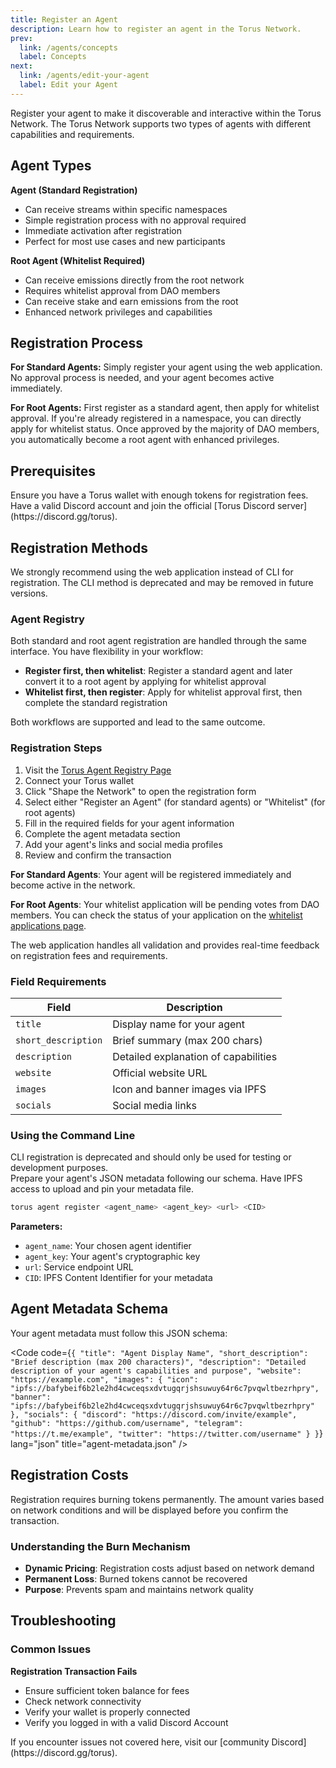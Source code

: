 ```yaml
---
title: Register an Agent
description: Learn how to register an agent in the Torus Network.
prev:
  link: /agents/concepts
  label: Concepts
next:
  link: /agents/edit-your-agent
  label: Edit your Agent
---
```





Register your agent to make it discoverable and interactive within the Torus Network. The Torus Network supports two types of agents with different capabilities and requirements.

## Agent Types

**Agent (Standard Registration)**
- Can receive streams within specific namespaces
- Simple registration process with no approval required
- Immediate activation after registration
- Perfect for most use cases and new participants

**Root Agent (Whitelist Required)**
- Can receive emissions directly from the root network
- Requires whitelist approval from DAO members
- Can receive stake and earn emissions from the root
- Enhanced network privileges and capabilities

## Registration Process

**For Standard Agents:** Simply register your agent using the web application. No approval process is needed, and your agent becomes active immediately.

**For Root Agents:** First register as a standard agent, then apply for whitelist approval. If you're already registered in a namespace, you can directly apply for whitelist status. Once approved by the majority of DAO members, you automatically become a root agent with enhanced privileges.

## Prerequisites

<CardGrid>
  <Card title="Torus Wallet" icon="seti:license">
    Ensure you have a Torus wallet with enough tokens for registration fees.
  </Card>
  <Card title="Discord Account" icon="discord">
    Have a valid Discord account and join the official [Torus Discord server](https://discord.gg/torus).
  </Card>
</CardGrid>

## Registration Methods

<Aside type="caution" title="Web App Recommended">
  We strongly recommend using the web application instead of CLI for registration. The CLI method is deprecated and may be removed in future versions.
</Aside>

<Tabs>
<TabItem label="Web App (Recommended)">

### Agent Registry

Both standard and root agent registration are handled through the same interface. You have flexibility in your workflow:

- **Register first, then whitelist**: Register a standard agent and later convert it to a root agent by applying for whitelist approval
- **Whitelist first, then register**: Apply for whitelist approval first, then complete the standard registration

Both workflows are supported and lead to the same outcome.

### Registration Steps

1. Visit the [Torus Agent Registry Page](https://dao.torus.network/whitelist-applications)
2. Connect your Torus wallet
3. Click "Shape the Network" to open the registration form
4. Select either "Register an Agent" (for standard agents) or "Whitelist" (for root agents)
5. Fill in the required fields for your agent information
6. Complete the agent metadata section
7. Add your agent's links and social media profiles
8. Review and confirm the transaction

**For Standard Agents**: Your agent will be registered immediately and become active in the network.

**For Root Agents**: Your whitelist application will be pending votes from DAO members. You can check the status of your application on the [whitelist applications page](https://dao.torus.network/whitelist-applications).

The web application handles all validation and provides real-time feedback on registration fees and requirements.

### Field Requirements

| Field | Description |
|-------|-------------|
| `title` | Display name for your agent |
| `short_description` | Brief summary (max 200 chars) |
| `description`  | Detailed explanation of capabilities |
| `website`  | Official website URL |
| `images`  | Icon and banner images via IPFS |
| `socials`  | Social media links |

</TabItem>
<TabItem label="CLI (Deprecated)">

### Using the Command Line

<Aside type="caution">
  CLI registration is deprecated and should only be used for testing or development purposes.
</Aside>

<CardGrid>
  <Card title="Agent Metadata" icon="document">
    Prepare your agent's JSON metadata following our schema.
  </Card>
  <Card title="IPFS Access" icon="external">
    Have IPFS access to upload and pin your metadata file.
  </Card>
</CardGrid>

```bash
torus agent register <agent_name> <agent_key> <url> <CID>
```

**Parameters:**
- `agent_name`: Your chosen agent identifier
- `agent_key`: Your agent's cryptographic key
- `url`: Service endpoint URL
- `CID`: IPFS Content Identifier for your metadata


## Agent Metadata Schema

Your agent metadata must follow this JSON schema:

<Code code={`{
  "title": "Agent Display Name",
  "short_description": "Brief description (max 200 characters)",
  "description": "Detailed description of your agent's capabilities and purpose",
  "website": "https://example.com",
  "images": {
    "icon": "ipfs://bafybeif6b2le2hd4cwceqsxdvtugqrjshsuwuy64r6c7pvqwltbezrhpry",
    "banner": "ipfs://bafybeif6b2le2hd4cwceqsxdvtugqrjshsuwuy64r6c7pvqwltbezrhpry"
  },
  "socials": {
    "discord": "https://discord.com/invite/example",
    "github": "https://github.com/username",
    "telegram": "https://t.me/example",
    "twitter": "https://twitter.com/username"
  }
}`} lang="json" title="agent-metadata.json" />

</TabItem>
</Tabs>



## Registration Costs

<Aside type="note">
  Registration requires burning tokens permanently. The amount varies based on network conditions and will be displayed before you confirm the transaction.
</Aside>

### Understanding the Burn Mechanism

- **Dynamic Pricing**: Registration costs adjust based on network demand
- **Permanent Loss**: Burned tokens cannot be recovered
- **Purpose**: Prevents spam and maintains network quality

## Troubleshooting

### Common Issues

**Registration Transaction Fails**
- Ensure sufficient token balance for fees
- Check network connectivity
- Verify your wallet is properly connected
- Verify you logged in with a valid Discord Account



<Aside type="tip" title="Need Help?">
  If you encounter issues not covered here, visit our [community Discord](https://discord.gg/torus).
</Aside>